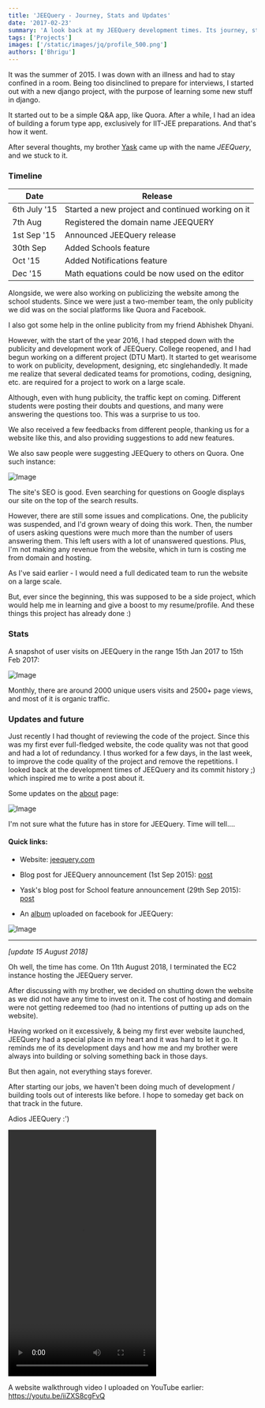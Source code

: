 ```yaml
---
title: 'JEEQuery - Journey, Stats and Updates'
date: '2017-02-23'
summary: 'A look back at my JEEQuery development times. Its journey, statistics and updates.'
tags: ['Projects']
images: ['/static/images/jq/profile_500.png']
authors: ['Bhrigu']
---
```


It was the summer of 2015. I was down with an illness and had to stay confined in a room. Being too disinclined to prepare for interviews, I started out with a new django project, with the purpose of learning some new stuff in django.


It started out to be a simple Q&A app, like Quora. After a while, I had an idea of building a forum type app, exclusively for IIT-JEE preparations. And that's how it went. 




After several thoughts, my brother [Yask](https://yask.dev) came up with the name _JEEQuery_, and we stuck to it.


### Timeline

| Date         | Release                                           |
|--------------|---------------------------------------------------|
| 6th July '15 | Started a new project and continued working on it |
| 7th Aug      | Registered the domain name JEEQUERY               |
| 1st Sep '15  | Announced JEEQuery release                        |
| 30th Sep     | Added Schools feature                             |
| Oct '15      | Added Notifications feature                       |
| Dec '15      | Math equations could be now used on the editor    |



Alongside, we were also working on publicizing the website among the school students. Since we were just a two-member team, the only publicity we did was on the social platforms like Quora and Facebook.

I also got some help in the online publicity from my friend Abhishek Dhyani.


However, with the start of the year 2016, I had stepped down with the publicity and development work of JEEQuery. College reopened, and I had begun working on a different project (DTU Mart). It started to get wearisome to work on publicity, development, designing, etc singlehandedly. It made me realize that several dedicated teams for promotions, coding, designing, etc. are required for a project to work on a large scale.


Although, even with hung publicity, the traffic kept on coming. Different students were posting their doubts and questions, and many were answering the questions too. This was a surprise to us too.


We also received a few feedbacks from different people, thanking us for a website like this, and also providing suggestions to add new features.


We also saw people were suggesting JEEQuery to others on Quora. One such instance:


![Image](/static/images/jq/jeequery-quora.png)


The site's SEO is good. Even searching for questions on Google displays our site on the top of the search results.


However, there are still some issues and complications. One, the publicity was suspended, and I'd grown weary of doing this work. Then, the number of users asking questions were much more than the number of users answering them. This left users with a lot of unanswered questions. Plus, I'm not making any revenue from the website, which in turn is costing me from domain and hosting.


As I've said earlier - I would need a full dedicated team to run the website on a large scale.


But, ever since the beginning, this was supposed to be a side project, which would help me in learning and give a boost to my resume/profile. And these things this project has already done :)


### Stats
 
A snapshot of user visits on JEEQuery in the range 15th Jan 2017 to 15th Feb 2017:

![Image](/static/images/jeequery/stats.jpeg)


Monthly, there are around 2000 unique users visits and 2500+ page views, and most of it is organic traffic.


### Updates and future

Just recently I had thought of reviewing the code of the project. Since this was my first ever full-fledged website, the code quality was not that good and had a lot of redundancy. I thus worked for a few days, in the last week, to improve the code quality of the project and remove the repetitions. I looked back at the development times of JEEQuery and its commit history ;) which inspired me to write a post about it.


Some updates on the [about](http://jeequery.com/about) page:

![Image](/static/images/jeequery/about.jpeg)




I'm not sure what the future has in store for JEEQuery. Time will tell....


#### Quick links:

* Website: [jeequery.com](http://jeequery.com)

* Blog post for JEEQuery announcement (1st Sep 2015): [post](/blog/deployed-and-hosted/)

* Yask's blog post for School feature announcement (29th Sep 2015): [post](https://medium.com/@yask123/introducing-schools-in-jeequery-e04e6fc23a10)

* An [album](https://www.facebook.com/media/set/?set=a.10209055616741212.1073741829.1641834923&type=1&l=763511c547) uploaded on facebook for JEEQuery:


![Image](/static/images/jeequery/album.jpeg)



----------------------------

*[update 15 August 2018]*

Oh well, the time has come. On 11th August 2018, I terminated the EC2 instance hosting the JEEQuery server. 

After discussing with my brother, we decided on shutting down the website as we did not have any time to invest on it. The cost of hosting and domain were not getting redeemed too (had no intentions of putting up ads on the website).

Having worked on it excessively, & being my first ever website launched, JEEQuery had a special place in my heart and it was hard to let it go.
It reminds me of its development days and how me and my brother were always into building or solving something back in those days.

But then again, not everything stays forever. 

After starting our jobs, we haven't been doing much of development / building tools out of interests like before. I hope to someday get back on that track in the future.


Adios JEEQuery :')


<video controls src='/static/images/jeequery/jeequery_shutdown.mp4' width="300" height="500"></video>





A website walkthrough video I uploaded on YouTube earlier: https://youtu.be/iiZXS8cgFvQ
